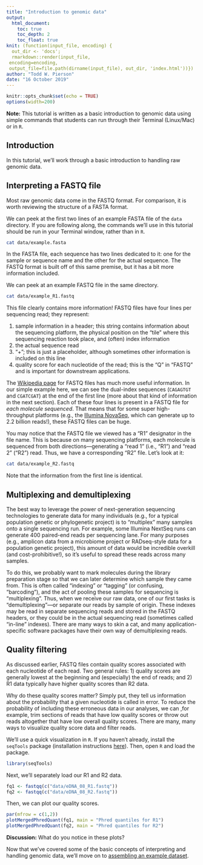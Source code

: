 ```yaml
---
title: "Introduction to genomic data"
output: 
  html_document:
    toc: true
    toc_depth: 2
    toc_float: true
knit: (function(input_file, encoding) {
  out_dir <- 'docs';
  rmarkdown::render(input_file,
 encoding=encoding,
 output_file=file.path(dirname(input_file), out_dir, 'index.html'))})
author: "Todd W. Pierson"
date: "16 October 2019"
---
```


```r
knitr::opts_chunk$set(echo = TRUE)
options(width=200)
```

<div class="alert alert-danger">
  <strong>Note:</strong> This tutorial is written as a basic introduction to genomic data using simple commands that students can run through their Terminal (Linux/Mac) or in `R`.
</div>

## Introduction
In this tutorial, we'll work through a basic introduction to handling raw genomic data.

## Interpreting a FASTQ file

Most raw genomic data come in the FASTQ format. For comparison, it is worth reviewing the structure of a FASTA format. 

We can peek at the first two lines of an example FASTA file of the `data` directory. If you are following along, the commands we'll use in this tutorial should be run in your Terminal window, rather than in `R`.

```bash
cat data/example.fasta
```

In the FASTA file, each sequence has two lines dedicated to it: one for the sample or sequence name and the other for the actual sequence. The FASTQ format is built off of this same premise, but it has a bit more information included.

We can peek at an example FASTQ file in the same directory.
```bash
cat data/example_R1.fastq
```

This file clearly contains more information! FASTQ files have four lines per sequencing read; they represent:

1) sample information in a header; this string contains information about the sequencing platform, the physical position on the "tile" where this sequencing reaction took place, and (often) index information
2) the actual sequence read
3) "+"; this is just a placeholder, although sometimes other information is included on this line
4) quality score for each nucleotide of the read; this is the "Q" in "FASTQ" and is important for downstream applications.

The [Wikipedia page](https://en.wikipedia.org/wiki/FASTQ_format) for FASTQ files has much more useful information. In our simple example here, we can see the dual-index sequences (`CAGAGTGT` and `CGATCGAT`) at the end of the first line (more about that kind of information in the next section). Each of these four lines is present in a FASTQ file for *each molecule sequenced*. That means that for some super high-throughput platforms (e.g., the [Illumina NovaSeq](https://www.illumina.com/systems/sequencing-platforms/novaseq.html), which can generate up to 2.2 billion reads!), these FASTQ files can be huge.

You may notice that the FASTQ file we viewed has a "R1" designator in the file name. This is because on many sequencing platforms, each molecule is sequenced from both directions—generating a "read 1" (i.e., "R1") and "read 2" ("R2") read. Thus, we have a corresponding "R2" file. Let's look at it:

```bash
cat data/example_R2.fastq
```

Note that the information from the first line is identical.

## Multiplexing and demultiplexing

The best way to leverage the power of next-generation sequencing technologies to generate data for many individuals (e.g., for a typical population genetic or phylogenetic project) is to "multiplex" many samples onto a single sequencing run. For example, some Illumina NextSeq runs can generate 400 paired-end reads per sequencing lane. For many purposes (e.g., amplicon data from a microbiome project or RADseq-style data for a population genetic project), this amount of data would be incredible overkill (and cost-prohibitive!), so it's useful to spread these reads across many samples.

To do this, we probably want to mark molecules during the library preparation stage so that we can later determine which sample they came from. This is often called "indexing" or "tagging" (or confusing, "barcoding"), and the act of pooling these samples for sequencing is "multiplexing". Thus, when we receive our raw data, one of our first tasks is "demultiplexing"---or separate our reads by sample of origin. These indexes may be read in separate sequencing reads and stored in the FASTQ headers, or they could be in the actual sequencing read (sometimes called "in-line" indexes). There are many ways to skin a cat, and many application-specific software packages have their own way of demultiplexing reads.

## Quality filtering

As discussed earlier, FASTQ files contain quality scores associated with each nucleotide of each read. Two general rules: 1) quality scores are generally lowest at the beginning and (especially) the end of reads; and 2) R1 data typically have higher quality scores than R2 data. 

Why do these quality scores matter? Simply put, they tell us information about the probability that a given nucleotide is called in error. To reduce the probability of including these erroneous data in our analyses, we can ,for example, trim sections of reads that have low quality scores or throw out reads altogether that have low overall quality scores. There are many, many ways to visualize quality score data and filter reads. 

We'll use a quick visualization in `R`. If you haven't already, install the `seqTools` package (installation instructions [here](https://bioconductor.org/packages/release/bioc/html/seqTools.html)). Then, open `R` and load the package.

```r
library(seqTools)
```

Next, we'll separately load our R1 and R2 data.
```r
fq1 <- fastqq(c("data/eDNA_08_R1.fastq"))
fq2 <- fastqq(c("data/eDNA_08_R2.fastq"))
```

Then, we can plot our quality scores.
```r
par(mfrow = c(1,2))
plotMergedPhredQuant(fq1, main = "Phred quantiles for R1")
plotMergedPhredQuant(fq2, main = "Phred quantiles for R2")
```

<div class="alert alert-info">
  <strong>Discussion:</strong> What do you notice in these plots?
</div>

Now that we've covered some of the basic concepts of interpreting and handling genomic data, we'll move on to [assembling an example dataset](https://twpierson.github.io/nres721_assembly/).